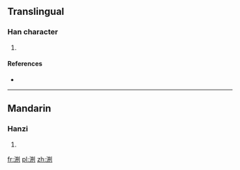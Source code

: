==Translingual==

===Han character===
{{Han char|rn=85|rad=水|as=08|sn=11|four=|canj=水廿廿弓 (ETTN)}}

# {{defn|Han|sort=水08}}

====References====
* {{Han ref|kx=0633.371|dkj=17743|hdz=31660.041|uh=6E06|ud=28166}}

----

==Mandarin==

===Hanzi===
{{cmn-hanzi|pin=[[dié]] ([[die2]]), [[yuān]] ([[yuan1]])|wg=tieh<sup>2</sup>, yüan<sup>1</sup>}}

# {{defn|lang=cmn|sort=水08}}

[[fr:渆]]
[[pl:渆]]
[[zh:渆]]